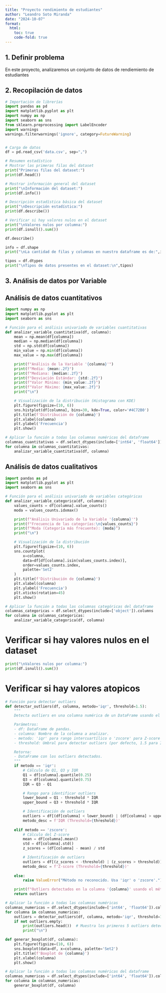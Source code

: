 ```yaml
---
title: "Proyecto rendimiento de estudiantes"
author: "Leandro Soto Miranda"
date: "2024-10-07"
format: 
  html: 
    toc: true 
    code-fold: true
---
```


## 1. Definir problema

En este proyecto, analizaremos un conjunto de datos de rendiemiento de estudiantes

## 2. Recopilación de datos

```python
# Importación de librerías
import pandas as pd
import matplotlib.pyplot as plt
import numpy as np
import seaborn as sns
from sklearn.preprocessing import LabelEncoder
import warnings
warnings.filterwarnings('ignore', category=FutureWarning)


# Carga de datos
df = pd.read_csv('data.csv', sep=",")

# Resumen estadístico
# Mostrar las primeras filas del dataset
print("Primeras filas del dataset:")
print(df.head())

# Mostrar información general del dataset
print("\nInformación del dataset:")
print(df.info())

# Descripción estadística básica del dataset
print("\nDescripción estadística:")
print(df.describe())

# Verificar si hay valores nulos en el dataset
print("\nValores nulos por columna:")
print(df.isnull().sum())

df.describe()

info = df.shape
print("\nLa cantidad de filas y columnas en nuestro dataframe es de:",info)

tipos = df.dtypes
print("\nTipos de datos presentes en el dataset:\n",tipos)
```

## 3. **Análisis de datos por Variable**
## Análisis de datos cuantitativos

```python
import numpy as np
import matplotlib.pyplot as plt
import seaborn as sns

# Función para el análisis univariado de variables cuantitativas
def analizar_variable_cuantitativa(df, columna):
    mean = np.mean(df[columna])
    median = np.median(df[columna])
    std = np.std(df[columna])
    min_value = np.min(df[columna])
    max_value = np.max(df[columna])

    print(f"Análisis de la Variable '{columna}'")
    print(f"Media: {mean:.2f}")
    print(f"Mediana: {median:.2f}")
    print(f"Desviación Estándar: {std:.2f}")
    print(f"Valor Mínimo: {min_value:.2f}")
    print(f"Valor Máximo: {max_value:.2f}")
    print("\n")

    # Visualización de la distribución (Histograma con KDE)
    plt.figure(figsize=(10, 6))
    sns.histplot(df[columna], bins=30, kde=True, color='#4C72B0')
    plt.title(f'Distribución de {columna}')
    plt.xlabel(columna)
    plt.ylabel('Frecuencia')
    plt.show()

# Aplicar la función a todas las columnas numéricas del dataframe
columnas_cuantitativas = df.select_dtypes(include=['int64', 'float64']).columns
for columna in columnas_cuantitativas:
    analizar_variable_cuantitativa(df, columna)
```

## Análisis de datos cualitativos

```python

import pandas as pd
import matplotlib.pyplot as plt
import seaborn as sns

# Función para el análisis univariado de variables categóricas
def analizar_variable_categorica(df, columna):
    values_counts = df[columna].value_counts()
    moda = values_counts.idxmax()

    print(f"Análisis Univariado de la Variable '{columna}'")
    print(f"Frecuencia de las categorías:\n{values_counts}")
    print(f"Moda (Categoría más frecuente): {moda}")
    print("\n")

    # Visualización de la distribución
    plt.figure(figsize=(10, 6))
    sns.countplot(
        x=columna, 
        data=df[df[columna].isin(values_counts.index)], 
        order=values_counts.index, 
        palette='Set2'
    )
    plt.title(f'Distribución de {columna}')
    plt.xlabel(columna)
    plt.ylabel('Frecuencia')
    plt.xticks(rotation=45)
    plt.show()

# Aplicar la función a todas las columnas categóricas del dataframe
columnas_categoricas = df.select_dtypes(include=['object']).columns
for columna in columnas_categoricas:
    analizar_variable_categorica(df, columna)

```

# Verificar si hay valores nulos en el dataset
```python
print("\nValores nulos por columna:")
print(df.isnull().sum())
```

# Verificar si hay valores atopicos

```python
# Función para detectar outliers
def detectar_outliers(df, columna, metodo='iqr', threshold=1.5):
    """
    Detecta outliers en una columna numérica de un DataFrame usando el método del IQR o Z-score.

    Parámetros:
    - df: DataFrame de pandas.
    - columna: Nombre de la columna a analizar.
    - metodo: 'iqr' para rango intercuartílico o 'zscore' para Z-score (por defecto, 'iqr').
    - threshold: Umbral para detectar outliers (por defecto, 1.5 para IQR, 3 para Z-score).

    Retorna:
    - DataFrame con los outliers detectados.
    """
    if metodo == 'iqr':
        # Cálculo de Q1, Q3 y IQR
        Q1 = df[columna].quantile(0.25)
        Q3 = df[columna].quantile(0.75)
        IQR = Q3 - Q1

        # Rango para identificar outliers
        lower_bound = Q1 - threshold * IQR
        upper_bound = Q3 + threshold * IQR

        # Identificación de outliers
        outliers = df[(df[columna] < lower_bound) | (df[columna] > upper_bound)]
        metodo_desc = f'IQR (Threshold={threshold})'
    
    elif metodo == 'zscore':
        # Cálculo del Z-score
        mean = df[columna].mean()
        std = df[columna].std()
        z_scores = (df[columna] - mean) / std

        # Identificación de outliers
        outliers = df[(z_scores < -threshold) | (z_scores > threshold)]
        metodo_desc = f'Z-score (Threshold={threshold})'
    
    else:
        raise ValueError("Método no reconocido. Usa 'iqr' o 'zscore'.")

    print(f"Outliers detectados en la columna '{columna}' usando el método {metodo_desc}: {len(outliers)}")
    return outliers

# Aplicar la función a todas las columnas numéricas
columnas_numericas = df.select_dtypes(include=['int64', 'float64']).columns
for columna in columnas_numericas:
    outliers = detectar_outliers(df, columna, metodo='iqr', threshold=1.5)
    if not outliers.empty:
        print(outliers.head())  # Muestra los primeros 5 outliers detectados por columna
        print("\n")

```


```python
def generar_boxplot(df, columna):
    plt.figure(figsize=(10, 6))
    sns.boxplot(data=df, x=columna, palette='Set2')
    plt.title(f'Boxplot de {columna}')
    plt.xlabel(columna)
    plt.show()

# Aplicar la función a todas las columnas numéricas del dataframe
columnas_numericas = df.select_dtypes(include=['int64', 'float64']).columns
for columna in columnas_numericas:
    generar_boxplot(df, columna)
```

